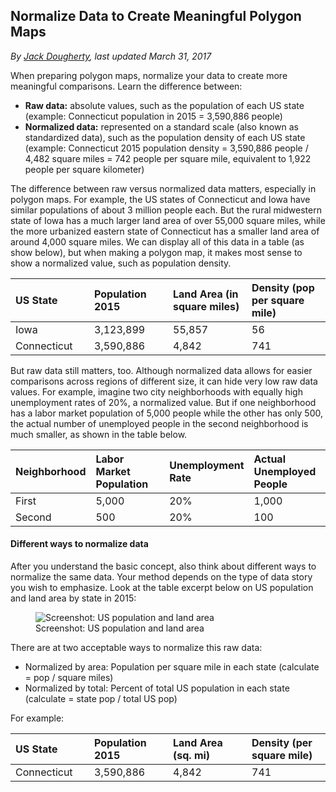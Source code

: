 ## Normalize Data to Create Meaningful Polygon Maps {-}
*By [Jack Dougherty](authors), last updated March 31, 2017*

When preparing polygon maps, normalize your data to create more meaningful comparisons. Learn the difference between:

- **Raw data:** absolute values, such as the population of each US state (example: Connecticut population in 2015 = 3,590,886 people)
- **Normalized data:** represented on a standard scale (also known as standardized data), such as the population density of each US state (example: Connecticut 2015 population density = 3,590,886 people / 4,482 square miles = 742 people per square mile, equivalent to 1,922 people per square kilometer)

The difference between raw versus normalized data matters, especially in polygon maps. For example, the US states of Connecticut and Iowa have similar populations of about 3 million people each. But the rural midwestern state of Iowa has a much larger land area of over 55,000 square miles, while the more urbanized eastern state of Connecticut has a smaller land area of around 4,000 square miles. We can display all of this data in a table (as show below), but when making a polygon map, it makes most sense to show a normalized value, such as population density.

| US State  | Population 2015 | Land Area (in square miles) | Density (pop per square mile) |
| :----- | :----- | :----- | :----- |
| Iowa   |  3,123,899	 | 55,857 | 56 |
| Connecticut | 3,590,886	| 4,842 | 741 |

But raw data still matters, too. Although normalized data allows for easier comparisons across regions of different size, it can hide very low raw data values. For example, imagine two city neighborhoods with equally high unemployment rates of 20%, a normalized value. But if one neighborhood has a labor market population of 5,000 people while the other has only 500, the actual number of unemployed people in the second neighborhood is much smaller, as shown in the table below.

| Neighborhood  | Labor Market Population  | Unemployment Rate | Actual Unemployed People |
| :----- | :----- | :----- | :----- |
| First  |  5,000 | 20% | 1,000 |
| Second | 500	| 20%| 100 |

#### Different ways to normalize data {-}
After you understand the basic concept, also think about different ways to normalize the same data. Your method depends on the type of data story you wish to emphasize. Look at the table excerpt below on US population and land area by state in 2015:

![Screenshot: US population and land area](images/09-transform/us-population-area-2015.png)

There are at two acceptable ways to normalize this raw data:

- Normalized by area: Population per square mile in each state (calculate = pop / square miles)
- Normalized by total: Percent of total US population in each state (calculate = state pop / total US pop)

For example:

| US State  | Population 2015 | Land Area (sq. mi) | Density (per square mile) | Percent of total US pop |
| :----- | :----- | :----- | :----- |
| Connecticut | 3,590,886	| 4,842 | 741 | 1.1% |
